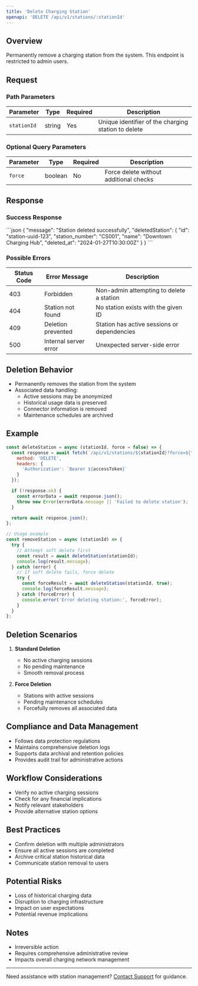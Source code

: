 ```yaml
---
title: 'Delete Charging Station'
openapi: 'DELETE /api/v1/stations/:stationId'
---
```


## Overview

Permanently remove a charging station from the system. This endpoint is restricted to admin users.

## Request

### Path Parameters

| Parameter | Type | Required | Description |
|-----------|------|----------|-------------|
| `stationId` | string | Yes | Unique identifier of the charging station to delete |

### Optional Query Parameters

| Parameter | Type | Required | Description |
|-----------|------|----------|-------------|
| `force` | boolean | No | Force delete without additional checks |

## Response

### Success Response

<ResponseExample>
```json
{
  "message": "Station deleted successfully",
  "deletedStation": {
    "id": "station-uuid-123",
    "station_number": "CS001",
    "name": "Downtown Charging Hub",
    "deleted_at": "2024-01-27T10:30:00Z"
  }
}
```
</ResponseExample>

### Possible Errors

| Status Code | Error Message | Description |
|------------|--------------|-------------|
| 403 | Forbidden | Non-admin attempting to delete a station |
| 404 | Station not found | No station exists with the given ID |
| 409 | Deletion prevented | Station has active sessions or dependencies |
| 500 | Internal server error | Unexpected server-side error |

## Deletion Behavior

- Permanently removes the station from the system
- Associated data handling:
  - Active sessions may be anonymized
  - Historical usage data is preserved
  - Connector information is removed
  - Maintenance schedules are archived

## Example

```javascript
const deleteStation = async (stationId, force = false) => {
  const response = await fetch(`/api/v1/stations/${stationId}?force=${force}`, {
    method: 'DELETE',
    headers: {
      'Authorization': `Bearer ${accessToken}`
    }
  });

  if (!response.ok) {
    const errorData = await response.json();
    throw new Error(errorData.message || 'Failed to delete station');
  }

  return await response.json();
};

// Usage example
const removeStation = async (stationId) => {
  try {
    // Attempt soft delete first
    const result = await deleteStation(stationId);
    console.log(result.message);
  } catch (error) {
    // If soft delete fails, force delete
    try {
      const forceResult = await deleteStation(stationId, true);
      console.log(forceResult.message);
    } catch (forceError) {
      console.error('Error deleting station:', forceError);
    }
  }
};
```

## Deletion Scenarios

1. **Standard Deletion**
   - No active charging sessions
   - No pending maintenance
   - Smooth removal process

2. **Force Deletion**
   - Stations with active sessions
   - Pending maintenance schedules
   - Forcefully removes all associated data

## Compliance and Data Management

- Follows data protection regulations
- Maintains comprehensive deletion logs
- Supports data archival and retention policies
- Provides audit trail for administrative actions

## Workflow Considerations

- Verify no active charging sessions
- Check for any financial implications
- Notify relevant stakeholders
- Provide alternative station options

## Best Practices

- Confirm deletion with multiple administrators
- Ensure all active sessions are completed
- Archive critical station historical data
- Communicate station removal to users

## Potential Risks

- Loss of historical charging data
- Disruption to charging infrastructure
- Impact on user expectations
- Potential revenue implications

## Notes

- Irreversible action
- Requires comprehensive administrative review
- Impacts overall charging network management

---

Need assistance with station management? [Contact Support](/support) for guidance.